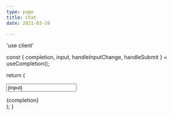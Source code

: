 ```yaml
---
type: page
title: Chat
date: 2021-03-19

---
```

'use client'
 
 
  const { completion, input, handleInputChange, handleSubmit } = useCompletion();
 
  return (
    <div className="mx-auto w-full max-w-md py-24 flex flex-col stretch">
      <form onSubmit={handleSubmit}>
        <input
          className="fixed w-full max-w-md bottom-0 border border-gray-300 rounded mb-8 shadow-xl p-2"
          value={input}
          placeholder="Describe your business..."
          onChange={handleInputChange}
        />
      </form>
      <div className="whitespace-pre-wrap my-6">{completion}</div>
    </div>
  );
} 